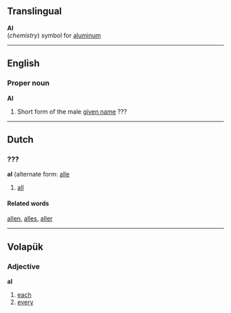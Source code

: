 ==Translingual==
'''Al'''<br>(''chemistry'') symbol for [[aluminum]]

<!-- what is this? a (al) -->

----
==English==
===Proper noun===
'''Al'''

#Short form of the male [[given name]] ???

----
==Dutch==
===???===
'''al''' (alternate form: [[alle]]

# [[all]]

====Related words====
[[allen]], [[alles]], [[aller]]

----

== Volapük == 
=== Adjective === 
'''al'''

# [[each]]
# [[every]]